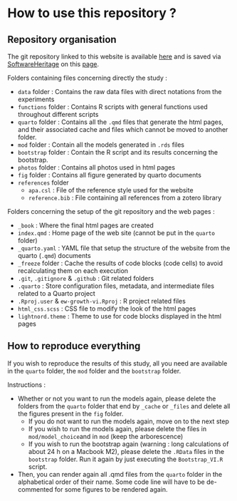 # How to use this repository ?

## Repository organisation

The git repository linked to this website is available [here](https://github.com/LisaGllt/Ew-Growth-IdVar) and is saved via [SoftwareHeritage](https://archive.softwareheritage.org) on this [page](https://archive.softwareheritage.org/swh:1:dir:6fcb7305c6c9cd514a610854150a8576775560dd;origin=https://github.com/LisaGllt/Ew-Growth-IdVar;visit=swh:1:snp:2c963f6a3498a98286a7cdba10a84aa7e04359aa;anchor=swh:1:rev:3ffe54fdb22d84878b17c16d0ae89657172b63d8).

Folders containing files concerning directly the study :

-   `data` folder : Contains the raw data files with direct notations from the experiments
-   `functions` folder : Contains R scripts with general functions used throughout different scripts
-   `quarto` folder : Contains all the `.qmd` files that generate the html pages, and their associated cache and files which cannot be moved to another folder.
-   `mod` folder : Contain all the models generated in `.rds` files
-   `bootstrap` folder : Contain the R script and its results concerning the bootstrap.
-   `photos` folder : Contains all photos used in html pages
-   `fig` folder : Contains all figure generated by quarto documents
-   `references` folder
    -   `apa.csl` : File of the reference style used for the website
    -   `reference.bib` : File containing all references from a zotero library

Folders concerning the setup of the git repository and the web pages :

-   `_book` : Where the final html pages are created
-   `index.qmd` : Home page of the web site (cannot be put in the `quarto` folder)
-   `_quarto.yaml` : YAML file that setup the structure of the website from the quarto (`.qmd`) documents
-   `_freeze` folder : Cache the results of code blocks (code cells) to avoid recalculating them on each execution
-   `.git`, `.gitignore` & `.github` : Git related folders
-   `.quarto` : Store configuration files, metadata, and intermediate files related to a Quarto project
-   `.Rproj.user` & `ew-growth-vi.Rproj` : R project related files
-   `html_css.scss` : CSS file to modify the look of the html pages
-   `lightnord.theme` : Theme to use for code blocks displayed in the html pages

## How to reproduce everything

If you wish to reproduce the results of this study, all you need are available in the `quarto` folder, the `mod` folder and the `bootstrap` folder.

Instructions :

-   Whether or not you want to run the models again, please delete the folders from the `quarto` folder that end by `_cache` or `_files` and delete all the figures present in the `fig` folder.
    -   If you do not want to run the models again, move on to the next step
    -   If you wish to run the models again, please delete the files in `mod/model_choice`and in `mod` (keep the arborescence)
    -   If you wish to run the bootstrap again (warning : long calculations of about 24 h on a Macbook M2), please delete the `.RData` files in the `bootstrap` folder. Run it again by just executing the `Bootstrap_VI.R` script.
-   Then, you can render again all .qmd files from the `quarto` folder in the alphabetical order of their name. Some code line will have to be de-commented for some figures to be rendered again.
